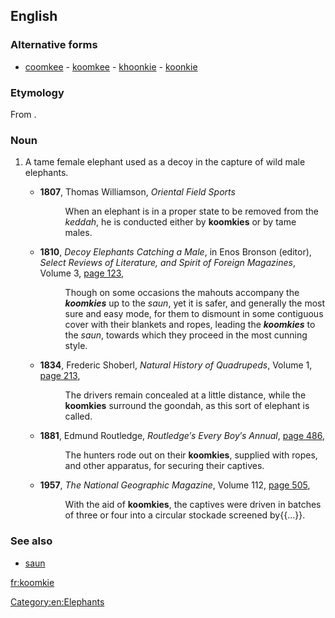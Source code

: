 ==English==
{{was wotd|2011|December|30}}
===Alternative forms===
* [[coomkee]] - [[koomkee]] - [[khoonkie]] - [[koonkie]]

===Etymology===
From {{etyl|bn}}. {{rfv-etymology}}

===Noun===
{{en-noun}}
# {{context|technical term}} A tame female elephant used as a decoy in the capture of wild male elephants.
#* '''1807''', Thomas Williamson, ''Oriental Field Sports''
#*: When an elephant is in a proper state to be removed from the ''keddah'', he is conducted either by '''koomkies''' or by tame males.
#* '''1810''', ''Decoy Elephants Catching a Male'', in Enos Bronson (editor), ''Select Reviews of Literature, and Spirit of Foreign Magazines'', Volume 3, [http://books.google.com.au/books?id=AvQ0AAAAMAAJ&pg=PA123&dq=%22koomkie%22|%22koomkies%22+-intitle:%22koomkie%22&hl=en&sa=X&ei=ZDD7Tr_4AbCTiQfPlvmuAQ&redir_esc=y#v=onepage&q=%22koomkie%22|%22koomkies%22%20-intitle%3A%22koomkie%22&f=false page 123],
#*: Though on some occasions the mahouts accompany the '''''koomkies''''' up to the ''saun'', yet it is safer, and generally the most sure and easy mode, for them to dismount in some contiguous cover with their blankets and ropes, leading the '''''koomkies''''' to the ''saun'', towards which they proceed in the most cunning style.
#* '''1834''', Frederic Shoberl, ''Natural History of Quadrupeds'', Volume 1, [http://books.google.com.au/books?id=gjEOAAAAQAAJ&pg=PA213&dq=%22koomkie%22|%22koomkies%22+-intitle:%22koomkie%22&hl=en&sa=X&ei=zjf7TtfaD5GciAf57pzVAQ&redir_esc=y#v=onepage&q=%22koomkie%22|%22koomkies%22%20-intitle%3A%22koomkie%22&f=false page 213],
#*: The drivers remain concealed at a little distance, while the '''koomkies''' surround the goondah, as this sort of elephant is called.
#* '''1881''', Edmund Routledge, ''Routledge′s Every Boy′s Annual'', [http://books.google.com.au/books?id=CBRAAAAAYAAJ&q=%22koomkie%22|%22koomkies%22+-intitle:%22koomkie%22&dq=%22koomkie%22|%22koomkies%22+-intitle:%22koomkie%22&hl=en&sa=X&ei=yjX7ToedGdChiQeLoLHJAQ&redir_esc=y page 486],
#*: The hunters rode out on their '''koomkies''', supplied with ropes, and other apparatus, for securing their captives.
#* '''1957''', ''The National Geographic Magazine'', Volume 112, [http://books.google.com.au/books?id=lWkkAQAAIAAJ&q=%22koomkie%22|%22koomkies%22+-intitle:%22koomkie%22&dq=%22koomkie%22|%22koomkies%22+-intitle:%22koomkie%22&hl=en&sa=X&ei=zjf7TtfaD5GciAf57pzVAQ&redir_esc=y page 505],
#*: With the aid of '''koomkies''', the captives were driven in batches of three or four into a circular stockade screened by{{...}}.

===See also===
* [[saun]]

[[Category:en:Elephants]]

[[fr:koomkie]]